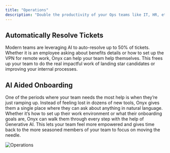 ```yaml
---
title: "Operations"
description: "Double the productivity of your Ops teams like IT, HR, etc."
---
```


## Automatically Resolve Tickets

Modern teams are leveraging AI to auto-resolve up to 50% of tickets. Whether it is an employee asking about benefits details or how to set up the VPN
for remote work, Onyx can help your team help themselves. This frees up your team to do the real impactful work of landing star candidates or
improving your internal processes.

## AI Aided Onboarding

One of the periods where your team needs the most help is when they’re just ramping up. Instead of feeling lost in dozens of new tools, Onyx gives
them a single place where they can ask about anything in natural language. Whether it’s how to set up their work environment or what their onboarding
goals are, Onyx can walk them through every step with the help of Generative AI. This lets your team feel more empowered and gives time back to
the more seasoned members of your team to focus on moving the needle.

![Operations](/images/more/use_cases/Operations.png)

